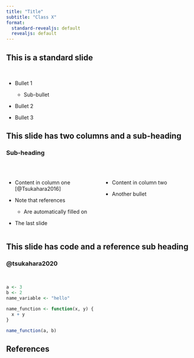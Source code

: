 ```yaml
---
title: "Title"
subtitle: "Class X"
format:
  standard-revealjs: default
  revealjs: default
---
```


## This is a standard slide

 

-   Bullet 1

    -   Sub-bullet

-   Bullet 2

-   Bullet 3

## This slide has two columns and a sub-heading

### Sub-heading

 

::: columns
::: {.column width="50%"}
-   Content in column one [@Tsukahara2016]

-   Note that references

    -   Are automatically filled on

-   The last slide
:::

::: {.column width="50%"}
-   Content in column two

-   Another bullet
:::
:::

## This slide has code and a reference sub heading

### @tsukahara2020

 

``` .r
a <- 3
b <- 2
name_variable <- "hello"

name_function <- function(x, y) {
  x + y
}

name_function(a, b)
```

## References
